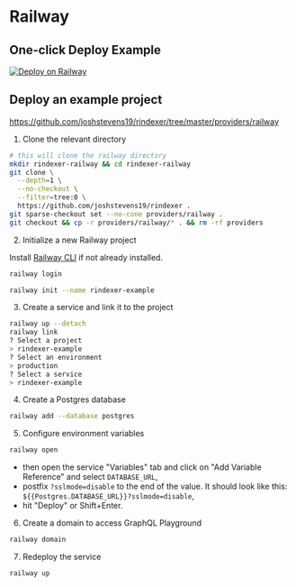 # Railway

## One-click Deploy Example

[![Deploy on Railway](https://railway.app/button.svg)](https://railway.app/template/Rqrlcf?referralCode=eD4laT)

## Deploy an example project

https://github.com/joshstevens19/rindexer/tree/master/providers/railway

1. Clone the relevant directory

  ```bash
  # this will clone the railway directory
  mkdir rindexer-railway && cd rindexer-railway
  git clone \
    --depth=1 \
    --no-checkout \
    --filter=tree:0 \
    https://github.com/joshstevens19/rindexer .
  git sparse-checkout set --no-cone providers/railway .
  git checkout && cp -r providers/railway/* . && rm -rf providers
  ```

2. Initialize a new Railway project

  Install [Railway CLI](https://docs.railway.com/guides/cli) if not already installed.

  ```bash
  railway login
  ```


  ```bash
  railway init --name rindexer-example
  ```

3. Create a service and link it to the project
  
  ```bash
  railway up --detach
  railway link
  ? Select a project
  > rindexer-example
  ? Select an environment  
  > production
  ? Select a service
  > rindexer-example
  ```

4. Create a Postgres database

  ```bash
  railway add --database postgres
  ```

5. Configure environment variables

  ```bash
  railway open
  ```

  - then open the service "Variables" tab and click on "Add Variable Reference" and select `DATABASE_URL`,
  - postfix `?sslmode=disable` to the end of the value. It should look like this: `${{Postgres.DATABASE_URL}}?sslmode=disable`,
  - hit "Deploy" or Shift+Enter.

6. Create a domain to access GraphQL Playground

  ```bash
  railway domain
  ```

7. Redeploy the service

  ```bash
  railway up
  ```
